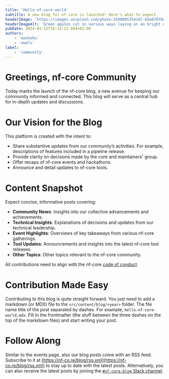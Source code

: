 ```yaml
---
title: 'Hello nf-core world'
subtitle: A new blog for nf-core is launched! Here's what to expect.
headerImage: 'https://images.unsplash.com/photo-1590005354167-6da97870c757'
headerImageAlt: 'Green apples cut in various ways laying on an bright orange surface'
pubDate: 2024-01-12T16:14:23.894+01:00
authors:
    - 'mashehu'
    - 'ewels'
label:
    - 'community'
---
```


# Greetings, nf-core Community

Today marks the launch of the nf-core blog, a new avenue for keeping our community informed and connected.
This blog will serve as a central hub for in-depth updates and discussions.

# Our Vision for the Blog

This platform is created with the intent to:

-   Share substantive updates from our community’s activities. For example, descriptions of features included in a pipeline release.
-   Provide clarity on decisions made by the core and maintainers' group.
-   Offer recaps of nf-core events and hackathons.
-   Announce and detail updates to nf-core tools.

# Content Snapshot

Expect concise, informative posts covering:

-   **Community News**: Insights into our collective advancements and achievements.
-   **Technical Insights**: Explanations of decisions and updates from our technical leadership.
-   **Event Highlights**: Overviews of key takeaways from various nf-core gatherings.
-   **Tool Updates**: Announcements and insights into the latest nf-core tool releases.
-   **Other Topics**: Other topics relevant to the nf-core community.

All contributions need to align with the nf-core [code of conduct](https://nf-co.re/code_of_conduct).

# Contribution Made Easy

Contributing to this blog is quite straight forward. You just need to add a markdown (or MDX) file to the `src/content/blog/<year>` folder.
The file name title of the post separated by dashes. For example, `hello-nf-core-world.mdx`.
Fill in the frontmatter (the stuff between the three dashes on the top of the markdown files) and start writing your post.

# Follow Along

Similar to the events page, also our blog posts come with an RSS feed. Subscribe to it at [https://nf-co.re/blog/rss.xml](https://nf-co.re/blog/rss.xml) to stay up to date with the latest posts.
Alternatively, you can also receive the latest posts by joining the [`#nf-core-blog` Slack channel](https://nfcore.slack.com/archives/C06DP7N82V9).
